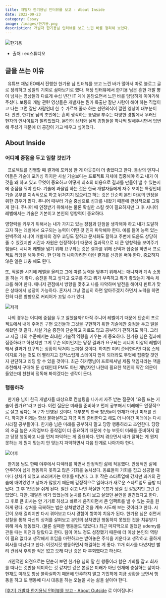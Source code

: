 ```yaml
---
title: 개발자 한기용님 인터뷰를 보고 - About Inside
date: 2022-09-23
category: Essay
image: /images/한기용.png
description: 개발자 한기용님 인터뷰를 보고 느낀 바를 정리해 보았다.
---
```


<Image src="/images/한기용.png" alt="한기용" width={500} height={500} />

- 출처 : eo스튜디오

## 글을 쓰는 이유

&nbsp; 유튜브 채널 EO에서 진행한 한기용 님 인터뷰를 보고 느낀 바가 많아서 따로 블로그 글로 정리하고 성찰의 기회로 삼아보기로 했다. 해당 인터뷰에서 한기용 님은 흔한 개발 뽕이 넘치는 영상들과 다르게 수십 년간 IT 계에 몸담으면서 느낀 바를 담담하게 이야기해 주셨다. 보통의 개발 관련 영상들은 개발자는 뭔가 특출난 잘난 사람이 해야 하는 직업이고 나는 그런 잘난 사람인데 한 수 가르쳐 줄까 하는 선민의식이 깔린 영상이 대부분이다. 반면, 한기용 님의 조언에는 흔히 생각하는 통념을 부수는 다양한 경험에서 우러난 현자의 인사이트가 깔려있었다. 본인의 상처와 실제 경험들을 하나씩 말해주시면서 답변해 주셨기 때문에 더 공감이 가고 배우고 싶어졌다.

## About Inside

### 어디에 중점을 두고 일할 것인가

&nbsp; 프로젝트를 진행할 때 결과에 포커싱 한 게 아웃풋이 더 좋았다고 한다. 통상의 엔지니어들은 기술에 포커싱 하지만 사실 기술보다는 프로젝트 자체에 집중해야 하고 내가 이것을 왜 하고 있고 무엇이 중요하고 어떻게 최소의 비용으로 결과를 만들어 낼 수 있는지에 중점을 둬야 한다. 기술에 과몰입 하는 것은 한국 개발자들에게 자주 보이는 특징인데 기술 공부를 지속적으로 하고 뒤처지지 않으려고 하는 것은 단순히 본인 마음의 안정을 위한 경우가 많다. 주니어 때부터 기술 중심으로 성과를 내왔기 때문에 관성적으로 그렇게 한다. 주니어 때 인정받기 위해서는 물론 확실한 스킬 셋이 필요하지만 그 후 시니어 레벨에서는 기술은 기본이고 본인의 영향력이 중요하다.

영향력을 키우기 위해서는 내가 가지고 있는 장점과 단점을 생각해야 하고 내가 도달하고자 하는 레벨에서 요구되는 능력이 어떤 것 인지 파악해야 한다. 예를 들어 능력 있는 완벽주의 시니어 개발자의 경우 코딩도 잘하고 문서화도 잘하고 주변에 도움도 상당히 줄 수 있겠지만 시간과 자원은 한정적이기 때문에 결과적으로 더 큰 영향력을 보여주기 힘들다. 시니어 레벨을 넘기 위해 요구되는 것은 결과를 위해 선택과 집중을 하면서 프로젝트 리딩을 해야 한다. 한 단계 더 나아가려면 이런 결과를 신경을 써야 한다. 중요하지 않은 일은 대충 해도 된다.

또, 적절한 시기에 레벨을 올리고 그에 따른 능력을 맞추기 위해서는 매니저와 계속 소통을 하는 게 좋다. 승진을 하고 싶다고 요구를 하고 뭐가 부족하고 뭐가 좋았는지 계속 체크를 해야 한다. 매니저 관점에서 방향을 맞추고 나를 파악하며 발전을 해야지 핀트가 맞은 상태에서 성장이 가능하다. 혼자서 그냥 열심히 하면 알아주겠지 하면서 노력을 하면 전혀 다른 방향으로 커리어가 꼬일 수가 있다.

<Image src="/images/저격.png" alt="저격" width={500} height={500} />

&nbsp; 나의 경우는 어디에 중점을 두고 일했을까? 아직 주니어 레벨이기 때문에 단순히 프로젝트에서 내게 주어진 구현 요건들과 그것을 구현하기 위한 기술에만 중점을 두고 일을 해왔던 것 같다. 사실 기술 증진이 단순하고 자료도 많고 공부하기 편하기도 하다. 그리고 지금 나의 수준에서는 최대한 기술적 역량을 키우는 게 중요하다. 한기용 님은 결과에 집중하라고 하셨지만 그게 무슨 의미인지는 당장 결과가 요구되는 시니어 이상의 레벨이 돼서 결과가 요구되는 상황이 닥쳐야 느껴질 것이다. 하지만 미리 준비한다면 다음 스테이지로 가는 것도 더 빨라지고 갑작스럽게 스테이지 업이 되더라도 무엇에 집중할 것인지 판단하고 리딩 할 수 있을 것이다. 최근 히카맹님이 프로페셔널 제품 책임자라는 책을 추천해서 구매해 둔 상태인데 PM도 아닌 개발자인 나한테 필요한 책인지 약간 의문이 들었는데 찬찬히 정독해 봐야겠다는 생각이 든다.

### 행동하라

&nbsp; 한기용 님이 한국 개발자들 대상으로 컨설팅을 나가서 자주 받는 질문이 “요즘 뜨는 기술이 뭔가요”라고 한다. 이런 질문은 미래를 준비하고 먼저 공부해서 미래에도 안정적으로 살고 싶다는 욕구가 반영된 것이다. 대부분의 한국 청년들이 현재가 아닌 미래를 산다. 하지만 미래는 항상 불확실하고 지금 미리 준비한다고 해도 더 나아간 미래에는 다시 사라질 공부들이다. 한기용 님은 미래를 공부하지 말고 당장 행동하라고 조언한다. 당장의 조금 높은 시작점보다 종착점이 더 중요하기 때문에 수능 보듯이 미래를 준비하지 말고 당장 행동하고 나를 먼저 파악하는 게 중요하다. 먼저 겪으면서 내가 잘하는 게 뭔지 못하는 게 뭔지 맞는지 안 맞는지 파악하면서 다음 단계로 나아가야 한다.

<Image src="/images/야후.png" alt="야후" width={500} height={500} />

&nbsp; 한기용 님도 한때 야후에서 디렉터를 하면서 안정적인 삶에 적응했다. 안정적인 삶에 안주하여 쉽게 행동하지 못하고 많은 기회를 놓치셨다. 동료들이 기회를 잡고 성공할 때마다 상처가 되었고 쓰러져가는 야후를 떠났다. 그 후 작은 스타트업에 갔지만 과거의 관습에 매여있었고 상처가 많았기 때문에 감정적으로 일하다가 새로운 스타트업도 금방 떠났다. 그 후 1년간을 쉬게 된다. 일단 쉬고 나면 확실한 목표가 생길 것 같았지만 그런 건 없었다. 다만, 깨달은 바가 있었는데 눈치를 많이 보고 살았던 본인을 발견했다고 한다. 그 후로 큰 회사는 안 가기로 하셨고 빠르게 움직이면서 큰 임팩트를 낼 수 있는 곳을 원하게 됐다. 상처를 극복하는 법은 상처받았던 것을 계속 시도해 보는 것이라고 한다. 시간이 오래 걸리지만 다시 겪어보고 다시 경험이 쌓여야 치유가 된다. 한기용 님은 쉬면서 성찰을 통해 자신의 상처를 살펴보고 본인의 상처였던 행동하지 못했던 것을 치유받기 위해 계속 행동했다. (물론 실패한 행동들도 많았다.) 최근 마지막으로 일했던 udemy를 관둘 때는 이전과 달랐다고 한다. 팀이 어느 정도 성장했기 때문에 더 이상 본인의 역량이 필요 없다고 생각해서 후임을 마련하고는 받아놓은 주식을 키운다고 생각하고 쿨하게 회사를 떠났다고 한다. 이것저것 행동하면서 해결하는 게 좋다. 11개 회사를 다녔지만 빨리 관둬서 후회한 적은 없고 오래 다닌 것은 다 후회했다고 하신다.

&nbsp; 개인적인 의견으로는 단순히 보면 한기용 님의 말 한 행동이라 함은 기회를 잡고 회사를 떠나는 것만을 의미하는 것 같지만 깊은 본질은 미래가 아닌 현재에 충실하는 삶이다. 현재도 미래도 항상 불확실하기 때문에 안주하지 말고 기민하게 지금 상황을 보면서 행동을 하고 또 행동에 다시 대응을 하는 오늘을 사는 삶을 살아야 한다.

[[후기] 개발자 한기용님 인터뷰를 보고 - About Outside](/max-advice-2) 로 이어집니다
